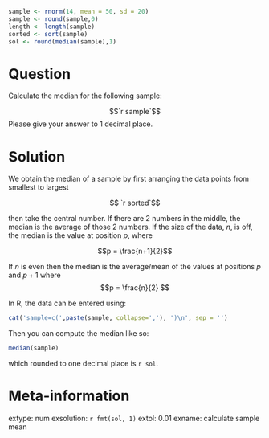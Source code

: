 ```r
sample <- rnorm(14, mean = 50, sd = 20)
sample <- round(sample,0)
length <- length(sample)
sorted <- sort(sample)
sol <- round(median(sample),1)
```

Question
===============
Calculate the median for the following sample: 

$$`r sample`$$
Please give your answer to 1 decimal place. 



Solution
========
We obtain the median of a sample by first arranging the data points from smallest to largest

$$ `r sorted`$$

then take the central number. If there are 2 numbers in the middle, the median is the average of those 2 numbers. 
If the size of the data, $n$, is off, the median is the value at position $p$, where

$$p = \frac{n+1}{2}$$

If $n$ is even then the median is the average/mean of the values at positions $p$ and $p+1$ where
$$p = \frac{n}{2} $$

In R, the data can be entered using:
```r
cat('sample=c(',paste(sample, collapse=','), ')\n', sep = '')

```


Then you can compute the median like so:
 
```r
median(sample)
```
 
which rounded to one decimal place is `r sol`.


Meta-information
================
extype: num
exsolution: `r fmt(sol, 1)`
extol: 0.01
exname: calculate sample mean

